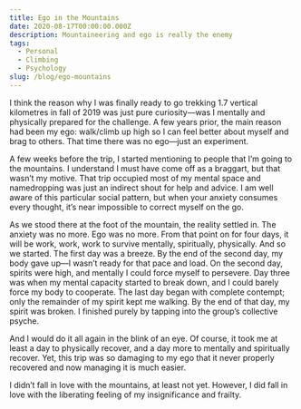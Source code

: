 ```yaml
---
title: Ego in the Mountains
date: 2020-08-17T00:00:00.000Z
description: Mountaineering and ego is really the enemy
tags:
  - Personal
  - Climbing
  - Psychology
slug: /blog/ego-mountains
---
```


I think the reason why I was finally ready to go trekking 1.7 vertical kilometres in fall of 2019 was just pure curiosity—was I mentally and physically prepared for the challenge. A few years prior, the main reason had been my ego: walk/climb up high so I can feel better about myself and brag to others. That time there was no ego—just an experiment.

A few weeks before the trip, I started mentioning to people that I’m going to the mountains. I understand I must have come off as a braggart, but that wasn’t my motive. That trip occupied most of my mental space and namedropping was just an indirect shout for help and advice. I am well aware of this particular social pattern, but when your anxiety consumes every thought, it’s near impossible to correct myself on the go.

As we stood there at the foot of the mountain, the reality settled in. The anxiety was no more. Ego was no more. From that point on for four days, it will be work, work, work to survive mentally, spiritually, physically. And so we started. The first day was a breeze. By the end of the second day, my body gave up—I wasn’t ready for that pace and load. On the second day, spirits were high, and mentally I could force myself to persevere. Day three was when my mental capacity started to break down, and I could barely force my body to cooperate. The last day began with complete contempt; only the remainder of my spirit kept me walking. By the end of that day, my spirit was broken. I finished purely by tapping into the group’s collective psyche.

And I would do it all again in the blink of an eye. Of course, it took me at least a day to physically recover, and a day more to mentally and spiritually recover. Yet, this trip was so damaging to my ego that it never properly recovered and now managing it is much easier.

I didn’t fall in love with the mountains, at least not yet. However, I did fall in love with the liberating feeling of my insignificance and frailty.
